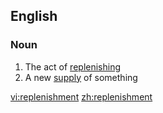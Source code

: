 ==English==

===Noun===
{{en-noun}}

# The act of [[replenish]]ing
# A new [[supply]] of something

[[vi:replenishment]]
[[zh:replenishment]]